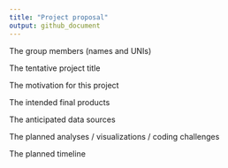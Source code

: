 ```yaml
---
title: "Project proposal"
output: github_document
---
```


The group members (names and UNIs)

The tentative project title

The motivation for this project

The intended final products

The anticipated data sources

The planned analyses / visualizations / coding challenges

The planned timeline

